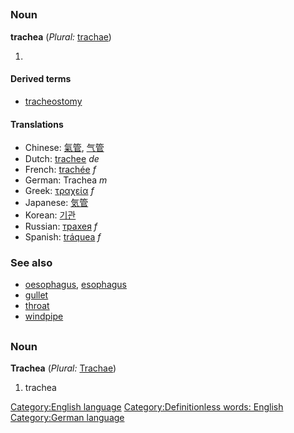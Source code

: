 =={{en}}==
[[Category:English language]]
===Noun===
'''trachea''' (''Plural:'' [[trachae]])

# {{stub}} [[Category:Definitionless words: English]]

====Derived terms====
*[[tracheostomy]]

====Translations====
*Chinese: [[氣管]], [[气管]]
*Dutch: [[trachee]] ''de''
*French: [[trachée]] ''f''
*German: Trachea ''m''
*Greek: [[τραχεία]] ''f''
*Japanese: [[気管]]
*Korean: [[기관]]
*Russian: [[трахея]] ''f''
*Spanish: [[tráquea]] ''f''

===See also===
*[[oesophagus]], [[esophagus]]
*[[gullet]]
*[[throat]]
*[[windpipe]]


=={{de}}==
[[Category:German language]]
===Noun===
'''Trachea''' (''Plural:'' [[Trachae]])

# trachea